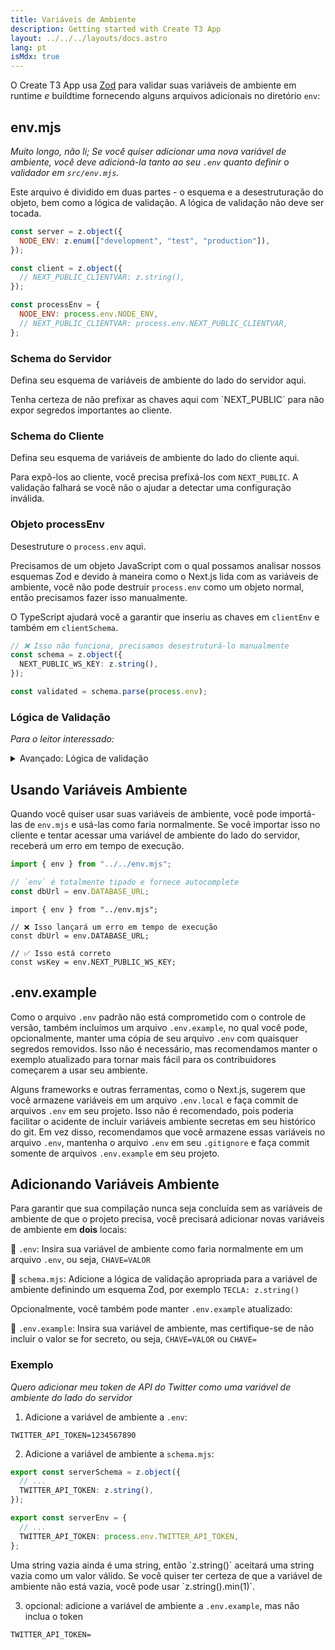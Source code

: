 ```yaml
---
title: Variáveis de Ambiente
description: Getting started with Create T3 App
layout: ../../../layouts/docs.astro
lang: pt
isMdx: true
---
```



O Create T3 App usa [Zod](https://github.com/colinhacks/zod) para validar suas variáveis de ambiente em runtime _e_ buildtime fornecendo alguns arquivos adicionais no diretório `env`:

## env.mjs

_Muito longo, não li; Se você quiser adicionar uma nova variável de ambiente, você deve adicioná-la tanto ao seu `.env` quanto definir o validador em `src/env.mjs`._

Este arquivo é dividido em duas partes - o esquema e a desestruturação do objeto, bem como a lógica de validação. A lógica de validação não deve ser tocada.

```ts:env.mjs
const server = z.object({
  NODE_ENV: z.enum(["development", "test", "production"]),
});

const client = z.object({
  // NEXT_PUBLIC_CLIENTVAR: z.string(),
});

const processEnv = {
  NODE_ENV: process.env.NODE_ENV,
  // NEXT_PUBLIC_CLIENTVAR: process.env.NEXT_PUBLIC_CLIENTVAR,
};
```

### Schema do Servidor

Defina seu esquema de variáveis de ambiente do lado do servidor aqui.

<Callout type="warning">
  Tenha certeza de não prefixar as chaves aqui com `NEXT_PUBLIC` para não expor
  segredos importantes ao cliente.
</Callout>

### Schema do Cliente

Defina seu esquema de variáveis de ambiente do lado do cliente aqui.

Para expô-los ao cliente, você precisa prefixá-los com `NEXT_PUBLIC`. A validação falhará se você não o ajudar a detectar uma configuração inválida.

### Objeto processEnv

Desestruture o `process.env` aqui.

Precisamos de um objeto JavaScript com o qual possamos analisar nossos esquemas Zod e devido à maneira como o Next.js lida com as variáveis de ambiente, você não pode destruir `process.env` como um objeto normal, então precisamos fazer isso manualmente.

O TypeScript ajudará você a garantir que inseriu as chaves em `clientEnv` e também em `clientSchema`.

```ts
// ❌ Isso não funciona, precisamos desestruturá-lo manualmente
const schema = z.object({
  NEXT_PUBLIC_WS_KEY: z.string(),
});

const validated = schema.parse(process.env);
```

### Lógica de Validação

_Para o leitor interessado:_

<details>
<summary>Avançado: Lógica de validação</summary>

Dependendo do ambiente (servidor ou cliente), validamos tanto o esquema do servidor quanto o do cliente. Isso significa que, mesmo que as variáveis de ambiente do servidor sejam indefinidas, elas não acionarão a falha da validação - o que significa que podemos ter um único ponto de entrada para nossas variáveis de ambiente.

```ts
// src/env.mjs

const isServer = typeof window === "undefined";

const merged = server.merge(client);
const parsed = isServer
  ? merged.safeParse(processEnv) // <-- no server, valide tudo
  : client.safeParse(processEnv); // <-- no client, valide apenas o cliente

if (parsed.success === false) {
  console.error(
    "❌ Invalid environment variables:\n",
    ...formatErrors(parsed.error.format()),
  );
  throw new Error("Invalid environment variables");
}
```

Então, usamos um objeto proxy para lançar erros se você tentar acessar uma variável de ambiente do lado do servidor no cliente.

```ts
// src/env.mjs

// proxy permite reatribuir os getters
export const env = new Proxy(parsed.data, {
  get(target, prop) {
    if (typeof prop !== "string") return undefined;
    // no client, permitimos apenas variáveis NEXT_PUBLIC_
    if (!isServer && !prop.startsWith("NEXT_PUBLIC_"))
      throw new Error(
        "❌ Attempted to access serverside environment variable on the client",
      );
    return target[prop]; // <-- otherwise, return the value
  },
});
```

</details>

## Usando Variáveis Ambiente

Quando você quiser usar suas variáveis de ambiente, você pode importá-las de `env.mjs` e usá-las como faria normalmente. Se você importar isso no cliente e tentar acessar uma variável de ambiente do lado do servidor, receberá um erro em tempo de execução.

```ts:pages/api/hello.ts
import { env } from "../../env.mjs";

// `env` é totalmente tipado e fornece autocomplete
const dbUrl = env.DATABASE_URL;
```

```ts:pages/index.tsx
import { env } from "../env.mjs";

// ❌ Isso lançará um erro em tempo de execução
const dbUrl = env.DATABASE_URL;

// ✅ Isso está correto
const wsKey = env.NEXT_PUBLIC_WS_KEY;
```

## .env.example

Como o arquivo `.env` padrão não está comprometido com o controle de versão, também incluímos um arquivo `.env.example`, no qual você pode, opcionalmente, manter uma cópia de seu arquivo `.env` com quaisquer segredos removidos. Isso não é necessário, mas recomendamos manter o exemplo atualizado para tornar mais fácil para os contribuidores começarem a usar seu ambiente.

Alguns frameworks e outras ferramentas, como o Next.js, sugerem que você armazene variáveis em um arquivo `.env.local` e faça commit de arquivos `.env` em seu projeto. Isso não é recomendado, pois poderia facilitar o acidente de incluir variáveis ambiente secretas em seu histórico do git. Em vez disso, recomendamos que você armazene essas variáveis no arquivo `.env`, mantenha o arquivo `.env` em seu `.gitignore` e faça commit somente de arquivos `.env.example` em seu projeto.

## Adicionando Variáveis Ambiente

Para garantir que sua compilação nunca seja concluída sem as variáveis de ambiente de que o projeto precisa, você precisará adicionar novas variáveis de ambiente em **dois** locais:

📄 `.env`: Insira sua variável de ambiente como faria normalmente em um arquivo `.env`, ou seja, `CHAVE=VALOR`

📄 `schema.mjs`: Adicione a lógica de validação apropriada para a variável de ambiente definindo um esquema Zod, por exemplo `TECLA: z.string()`

Opcionalmente, você também pode manter `.env.example` atualizado:

📄 `.env.example`: Insira sua variável de ambiente, mas certifique-se de não incluir o valor se for secreto, ou seja, `CHAVE=VALOR` ou `CHAVE=`

### Exemplo

_Quero adicionar meu token de API do Twitter como uma variável de ambiente do lado do servidor_

1. Adicione a variável de ambiente a `.env`:

```
TWITTER_API_TOKEN=1234567890
```

2. Adicione a variável de ambiente a `schema.mjs`:

```ts
export const serverSchema = z.object({
  // ...
  TWITTER_API_TOKEN: z.string(),
});

export const serverEnv = {
  // ...
  TWITTER_API_TOKEN: process.env.TWITTER_API_TOKEN,
};
```

<Callout type="info">
  Uma string vazia ainda é uma string, então `z.string()` aceitará uma string
  vazia como um valor válido. Se você quiser ter certeza de que a variável de
  ambiente não está vazia, você pode usar `z.string().min(1)`.
</Callout>

3. opcional: adicione a variável de ambiente a `.env.example`, mas não inclua o token

```
TWITTER_API_TOKEN=
```
